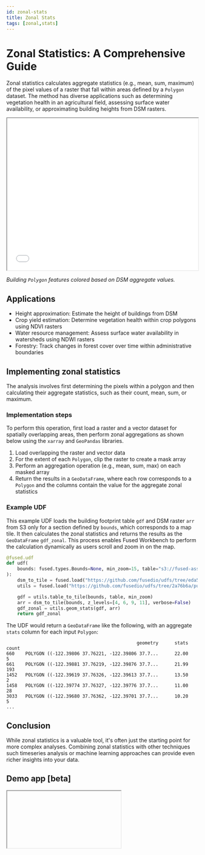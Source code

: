 ```yaml
---
id: zonal-stats
title: Zonal Stats
tags: [zonal,stats]
---
```


# Zonal Statistics: A Comprehensive Guide

Zonal statistics calculates aggregate statistics (e.g., mean, sum, maximum) of the pixel values of a raster that fall within areas defined by a `Polygon` dataset. The method has diverse applications such as determining vegetation health in an agricultural field, assessing surface water availability, or approximating building heights from DSM rasters.

<iframe src="/img/deckgl_vector_zstats.html"  height="400px" width="100%" scrolling="no"></iframe>

_Building `Polygon` features colored based on DSM aggregate values._

## Applications

- Height approximation: Estimate the height of buildings from DSM
- Crop yield estimation: Determine vegetation health within crop polygons using NDVI rasters
- Water resource management: Assess surface water availability in watersheds using NDWI rasters
- Forestry: Track changes in forest cover over time within administrative boundaries

## Implementing zonal statistics

The analysis involves first determining the pixels within a polygon and then calculating their aggregate statistics, such as their count, mean, sum, or maximum.

### Implementation steps

To perform this operation, first load a raster and a vector dataset for spatially overlapping areas, then perform zonal aggregations as shown below using the `xarray` and `GeoPandas` libraries.

1. Load overlapping the raster and vector data
2. For the extent of each `Polygon`, clip the raster to create a mask array
3. Perform an aggregation operation (e.g., mean, sum, max) on each masked array
4. Return the results in a `GeoDataFrame`, where each row corresponds to a `Polygon` and the columns contain the value for the aggregate zonal statistics

### Example UDF

This example UDF loads the building footprint table `gdf` and DSM raster `arr` from S3 only for a section defined by `bounds`, which corresponds to a map tile. It then calculates the zonal statistics and returns the results as the `GeoDataFrame` `gdf_zonal`. This process enables Fused Workbench to perform the calculation dynamically as users scroll and zoom in on the map.

```python showLineNumbers
@fused.udf
def udf(
    bounds: fused.types.Bounds=None, min_zoom=15, table="s3://fused-asset/infra/building_msft_us/"
):
    dsm_to_tile = fused.load("https://github.com/fusedio/udfs/tree/eda5aec/public/DSM_JAXA_Example").utils.dsm_to_tile
    utils = fused.load("https://github.com/fusedio/udfs/tree/2a76b6a/public/common/").utils

    gdf = utils.table_to_tile(bounds, table, min_zoom)
    arr = dsm_to_tile(bounds, z_levels=[4, 6, 9, 11], verbose=False)
    gdf_zonal = utils.geom_stats(gdf, arr)
    return gdf_zonal
```

The UDF would return a `GeoDataFrame` like the following, with an aggregate `stats` column for each input `Polygon`:

```plaintext
                                                geometry      stats  count
660    POLYGON ((-122.39806 37.76221, -122.39806 37.7...      22.00      5
661    POLYGON ((-122.39881 37.76219, -122.39876 37.7...      21.99    193
1452   POLYGON ((-122.39619 37.76326, -122.39613 37.7...      13.50      2
1458   POLYGON ((-122.39774 37.76327, -122.39776 37.7...      11.00     28
3033   POLYGON ((-122.39680 37.76362, -122.39701 37.7...      10.20      5
...
```

## Conclusion

While zonal statistics is a valuable tool, it's often just the starting point for more complex analyses. Combining zonal statistics with other techniques such timeseries analysis or machine learning approaches can provide even richer insights into your data.

## Demo app [beta]


<div style={{marginTop: '2rem'}}>
<Iframe id="iframe-1" code={ZONAL_STATS_CODE} />
</div>
